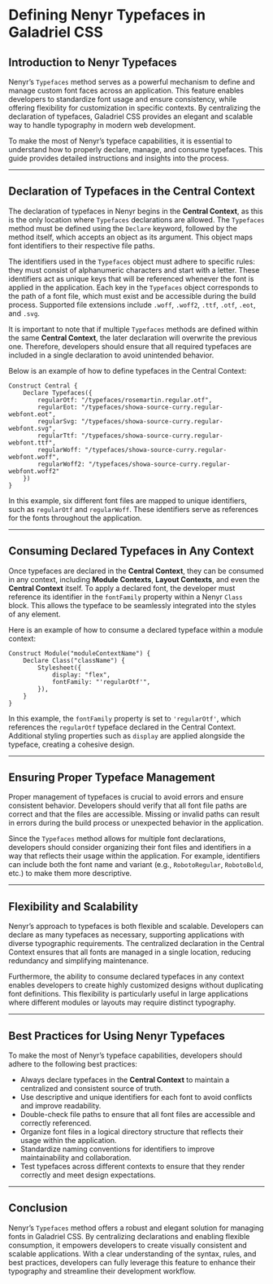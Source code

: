 # **Defining Nenyr Typefaces in Galadriel CSS**

## **Introduction to Nenyr Typefaces**

Nenyr’s `Typefaces` method serves as a powerful mechanism to define and manage custom font faces across an application. This feature enables developers to standardize font usage and ensure consistency, while offering flexibility for customization in specific contexts. By centralizing the declaration of typefaces, Galadriel CSS provides an elegant and scalable way to handle typography in modern web development.

To make the most of Nenyr’s typeface capabilities, it is essential to understand how to properly declare, manage, and consume typefaces. This guide provides detailed instructions and insights into the process.

---

## **Declaration of Typefaces in the Central Context**

The declaration of typefaces in Nenyr begins in the **Central Context**, as this is the only location where `Typefaces` declarations are allowed. The `Typefaces` method must be defined using the `Declare` keyword, followed by the method itself, which accepts an object as its argument. This object maps font identifiers to their respective file paths.

The identifiers used in the `Typefaces` object must adhere to specific rules: they must consist of alphanumeric characters and start with a letter. These identifiers act as unique keys that will be referenced whenever the font is applied in the application. Each key in the `Typefaces` object corresponds to the path of a font file, which must exist and be accessible during the build process. Supported file extensions include `.woff`, `.woff2`, `.ttf`, `.otf`, `.eot`, and `.svg`.

It is important to note that if multiple `Typefaces` methods are defined within the same **Central Context**, the later declaration will overwrite the previous one. Therefore, developers should ensure that all required typefaces are included in a single declaration to avoid unintended behavior.

Below is an example of how to define typefaces in the Central Context:

```nenyr
Construct Central {
    Declare Typefaces({
        regularOtf: "/typefaces/rosemartin.regular.otf",
        regularEot: "/typefaces/showa-source-curry.regular-webfont.eot",
        regularSvg: "/typefaces/showa-source-curry.regular-webfont.svg",
        regularTtf: "/typefaces/showa-source-curry.regular-webfont.ttf",
        regularWoff: "/typefaces/showa-source-curry.regular-webfont.woff",
        regularWoff2: "/typefaces/showa-source-curry.regular-webfont.woff2"
    })
}
```

In this example, six different font files are mapped to unique identifiers, such as `regularOtf` and `regularWoff`. These identifiers serve as references for the fonts throughout the application.

---

## **Consuming Declared Typefaces in Any Context**

Once typefaces are declared in the **Central Context**, they can be consumed in any context, including **Module Contexts**, **Layout Contexts**, and even the **Central Context** itself. To apply a declared font, the developer must reference its identifier in the `fontFamily` property within a Nenyr `Class` block. This allows the typeface to be seamlessly integrated into the styles of any element.

Here is an example of how to consume a declared typeface within a module context:

```nenyr
Construct Module("moduleContextName") {
    Declare Class("className") {
        Stylesheet({
            display: "flex",
            fontFamily: "'regularOtf'",
        }),
    }
}
```

In this example, the `fontFamily` property is set to `'regularOtf'`, which references the `regularOtf` typeface declared in the Central Context. Additional styling properties such as `display` are applied alongside the typeface, creating a cohesive design.

---

## **Ensuring Proper Typeface Management**

Proper management of typefaces is crucial to avoid errors and ensure consistent behavior. Developers should verify that all font file paths are correct and that the files are accessible. Missing or invalid paths can result in errors during the build process or unexpected behavior in the application.

Since the `Typefaces` method allows for multiple font declarations, developers should consider organizing their font files and identifiers in a way that reflects their usage within the application. For example, identifiers can include both the font name and variant (e.g., `RobotoRegular`, `RobotoBold`, etc.) to make them more descriptive.

---

## **Flexibility and Scalability**

Nenyr’s approach to typefaces is both flexible and scalable. Developers can declare as many typefaces as necessary, supporting applications with diverse typographic requirements. The centralized declaration in the Central Context ensures that all fonts are managed in a single location, reducing redundancy and simplifying maintenance.

Furthermore, the ability to consume declared typefaces in any context enables developers to create highly customized designs without duplicating font definitions. This flexibility is particularly useful in large applications where different modules or layouts may require distinct typography.

---

## **Best Practices for Using Nenyr Typefaces**

To make the most of Nenyr’s typeface capabilities, developers should adhere to the following best practices:

-   Always declare typefaces in the **Central Context** to maintain a centralized and consistent source of truth.
-   Use descriptive and unique identifiers for each font to avoid conflicts and improve readability.
-   Double-check file paths to ensure that all font files are accessible and correctly referenced.
-   Organize font files in a logical directory structure that reflects their usage within the application.
-   Standardize naming conventions for identifiers to improve maintainability and collaboration.
-   Test typefaces across different contexts to ensure that they render correctly and meet design expectations.

---

## **Conclusion**

Nenyr’s `Typefaces` method offers a robust and elegant solution for managing fonts in Galadriel CSS. By centralizing declarations and enabling flexible consumption, it empowers developers to create visually consistent and scalable applications. With a clear understanding of the syntax, rules, and best practices, developers can fully leverage this feature to enhance their typography and streamline their development workflow.

